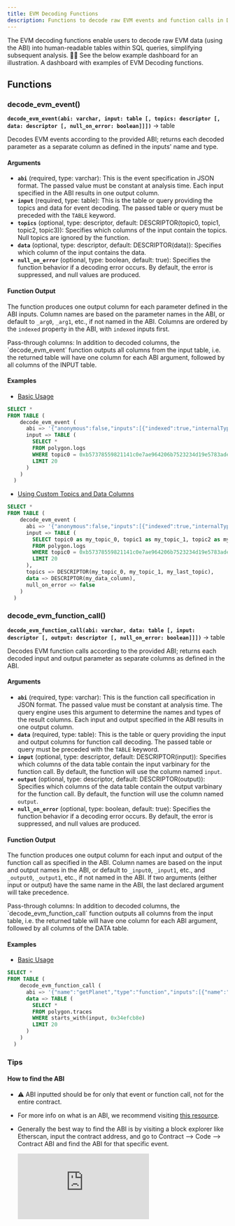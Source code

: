 ```yaml
---
title: EVM Decoding Functions
description: Functions to decode raw EVM events and function calls in DuneSQL.
---
```


The EVM decoding functions enable users to decode raw EVM data (using the ABI) into human-readable tables within SQL queries, simplifying subsequent analysis. 🧑‍🏫 See the below example dashboard for an illustration.
<CardGroup cols={1}>
  <Card title="Example Dashboard" icon="chart-simple" href="https://dune.com/dune/evm-decoding-functions">
    A dashboard with examples of EVM Decoding functions.
  </Card>
</CardGroup>

## Functions

### decode_evm_event()

**`decode_evm_event(abi: varchar, input: table [, topics: descriptor [, data: descriptor [, null_on_error: boolean]]])`** → table

Decodes EVM events according to the provided ABI; returns each decoded parameter as a separate column as defined in the inputs' name and type.

#### Arguments
- **`abi`** (required, type: varchar): This is the event specification in JSON format. The passed value must be constant at analysis time. Each input specified in the ABI results in one output column.
- **`input`** (required, type: table): This is the table or query providing the topics and data for event decoding. The passed table or query must be preceded with the `TABLE` keyword.
- **`topics`** (optional, type: descriptor, default: DESCRIPTOR(topic0, topic1, topic2, topic3)): Specifies which columns of the input contain the topics. Null topics are ignored by the function.
- **`data`** (optional, type: descriptor, default: DESCRIPTOR(data)): Specifies which column of the input contains the data.
- **`null_on_error`** (optional, type: boolean, default: true): Specifies the function behavior if a decoding error occurs. By default, the error is suppressed, and null values are produced.

#### Function Output

The function produces one output column for each parameter defined in the ABI inputs. Column names are based on the parameter names in the ABI, or default to `_arg0`, `_arg1`, etc., if not named in the ABI. Columns are ordered by the `indexed` property in the ABI, with `indexed` inputs first.

<Note> 
Pass-through columns: In addition to decoded columns, the `decode_evm_event` function outputs all columns from the input table, i.e. the returned table will have one column for each ABI argument, followed by all columns of the INPUT table.
</Note>

#### Examples

- [Basic Usage](https://dune.com/queries/3851471)

```sql
SELECT * 
FROM TABLE (
    decode_evm_event (
      abi => '{"anonymous":false,"inputs":[{"indexed":true,"internalType":"address","name":"buyer","type":"address"},{"indexed":true,"internalType":"address","name":"recipient","type":"address"},{"indexed":false,"internalType":"uint256[]","name":"tokensSoldIds","type":"uint256[]"},{"indexed":false,"internalType":"uint256[]","name":"tokensSoldAmounts","type":"uint256[]"},{"indexed":false,"internalType":"uint256[]","name":"currencyBoughtAmounts","type":"uint256[]"},{"indexed":false,"internalType":"address[]","name":"extraFeeRecipients","type":"address[]"},{"indexed":false,"internalType":"uint256[]","name":"extraFeeAmounts","type":"uint256[]"}],"name":"CurrencyPurchase","type":"event"}',
      input => TABLE (
        SELECT * 
        FROM polygon.logs
        WHERE topic0 = 0xb57378559821141c0e7ae964206b7523234d19e5783ade99b3d665eee495c997
        LIMIT 20
      )
    )
  )
```

- [Using Custom Topics and Data Columns](https://dune.com/queries/3861622)

```sql
SELECT * 
FROM TABLE (
    decode_evm_event (
      abi => '{"anonymous":false,"inputs":[{"indexed":true,"internalType":"address","name":"buyer","type":"address"},{"indexed":true,"internalType":"address","name":"recipient","type":"address"},{"indexed":false,"internalType":"uint256[]","name":"tokensSoldIds","type":"uint256[]"},{"indexed":false,"internalType":"uint256[]","name":"tokensSoldAmounts","type":"uint256[]"},{"indexed":false,"internalType":"uint256[]","name":"currencyBoughtAmounts","type":"uint256[]"},{"indexed":false,"internalType":"address[]","name":"extraFeeRecipients","type":"address[]"},{"indexed":false,"internalType":"uint256[]","name":"extraFeeAmounts","type":"uint256[]"}],"name":"CurrencyPurchase","type":"event"}',
      input => TABLE (
        SELECT topic0 as my_topic_0, topic1 as my_topic_1, topic2 as my_last_topic, data as my_data_column, * 
        FROM polygon.logs
        WHERE topic0 = 0xb57378559821141c0e7ae964206b7523234d19e5783ade99b3d665eee495c997
        LIMIT 20
      ),
      topics => DESCRIPTOR(my_topic_0, my_topic_1, my_last_topic),
      data => DESCRIPTOR(my_data_column),
      null_on_error => false
    )
  )
```

### decode_evm_function_call()

**`decode_evm_function_call(abi: varchar, data: table [, input: descriptor [, output: descriptor [, null_on_error: boolean]]])`** → table

Decodes EVM function calls according to the provided ABI; returns each decoded input and output parameter as separate columns as defined in the ABI.

#### Arguments
- **`abi`** (required, type: varchar): This is the function call specification in JSON format. The passed value must be constant at analysis time. The query engine uses this argument to determine the names and types of the result columns. Each input and output specified in the ABI results in one output column.
- **`data`** (required, type: table): This is the table or query providing the input and output columns for function call decoding. The passed table or query must be preceded with the `TABLE` keyword.
- **`input`** (optional, type: descriptor, default: DESCRIPTOR(input)): Specifies which columns of the data table contain the input varbinary for the function call. By default, the function will use the column named `input`.
- **`output`** (optional, type: descriptor, default: DESCRIPTOR(output)): Specifies which columns of the data table contain the output varbinary for the function call. By default, the function will use the column named `output`.
- **`null_on_error`** (optional, type: boolean, default: true): Specifies the function behavior if a decoding error occurs. By default, the error is suppressed, and null values are produced.

#### Function Output

The function produces one output column for each input and output of the function call as specified in the ABI. Column names are based on the input and output names in the ABI, or default to `_input0`, `_input1`, etc., and `_output0`, `_output1`, etc., if not named in the ABI. If two arguments (either input or output) have the same name in the ABI, the last declared argument will take precedence.

<Note> 
Pass-through columns: In addition to decoded columns, the `decode_evm_function_call` function outputs all columns from the input table, i.e. the returned table will have one column for each ABI argument, followed by all columns of the DATA table.
</Note>

#### Examples

- [Basic Usage](https://dune.com/queries/4001654)

```sql
SELECT * 
FROM TABLE (
    decode_evm_function_call (
      abi => '{"name":"getPlanet","type":"function","inputs":[{"name":"planetId","type":"uint256"}],"outputs":[{"name":"planetName","type":"string"},{"name":"planetType","type":"string"}]}',
      data => TABLE (
        SELECT * 
        FROM polygon.traces
        WHERE starts_with(input, 0x34efcb8e)
        LIMIT 20
      )
    )
  )
```

### Tips

#### How to find the ABI
- ⚠️ ABI inputted should be for only that event or function call, not for the entire contract. 
- For more info on what is an ABI, we recommend visiting [this resource](https://www.quicknode.com/guides/ethereum-development/smart-contracts/what-is-an-abi). 
- Generally the best way to find the ABI is by visiting a block explorer like Etherscan, input the contract address, and go to Contract --> Code --> Contract ABI and find the ABI for that specific event. 

  <div
    style={{
      position: "relative",
      paddingBottom: "75%", 
      height: 0,
      width: "100%",
    }}
  >
    <iframe
      src="https://demo.arcade.software/L29oYm4b7H6OThEtvWFn?embed"
      title="Parameter demo"
      frameBorder={0}
      loading="lazy"
      webkitallowfullscreen=""
      mozallowfullscreen=""
      allowFullScreen=""
      style={{
        position: "absolute",
        top: 0,
        left: 0,
        width: "100%",
        height: "100%",
      }}
    />
  </div>

#### How to find the `topic0` and filter for the event emitted
- Generally, you can find the `topic0` by going to a block explorer. We recommend finding [an example transaction](https://basescan.org/tx/0x446c2c7c605cde83d6aba87921fceec40b111b97166ddbee513424eefae31ba5#eventlog). Then, go to the "Logs" tab, identify the event you want, and grab the `topic0` from there.
- `topic0` is a keccak256 hash of the event's name concatenated with the types of its indexed parameters, without any spaces.
<Frame>
  <img src="/query-engine/images/topic0_eg.png" />
</Frame>

#### How to find the `input` and filter for the function called
- Generally, you can find the `input` by going to a block explorer. We recommend finding [an example transaction](https://basescan.org/tx/0x446c2c7c605cde83d6aba87921fceec40b111b97166ddbee513424eefae31ba5). In the "Overview" tab, scroll down and click on "click to show more". Then grab the MethodId in the Input Data filed.
- The MethodId you identified is the first 4 bytes of the keccak256 hash of the function signature. So we can use the function `starts_with(input, <MethodID>)`to filter for the function call now. 
<Frame>
  <img src="/query-engine/images/func_sig_eg.png" />
</Frame>
